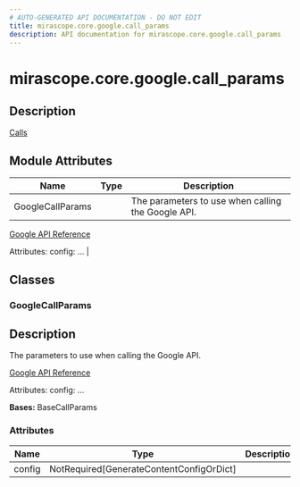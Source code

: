 ```yaml
---
# AUTO-GENERATED API DOCUMENTATION - DO NOT EDIT
title: mirascope.core.google.call_params
description: API documentation for mirascope.core.google.call_params
---
```


# mirascope.core.google.call_params

<ApiType type="Module" />

## Description

<Info title="Usage">

[Calls](/docs/mirascope/learn/calls#provider-specific-parameters)

</Info>

## Module Attributes

| Name | Type | Description |
| ---- | ---- | ----------- |
| GoogleCallParams |  | The parameters to use when calling the Google API.

[Google API Reference](https://ai.google.dev/google-api/docs/text-generation?lang=python)

Attributes:
    config: ... |

## Classes

### GoogleCallParams

<ApiType type="Class" />

## Description

The parameters to use when calling the Google API.

[Google API Reference](https://ai.google.dev/google-api/docs/text-generation?lang=python)

Attributes:
    config: ...

**Bases:** BaseCallParams

### Attributes

| Name | Type | Description |
| ---- | ---- | ----------- |
| config | NotRequired[GenerateContentConfigOrDict] |  |



